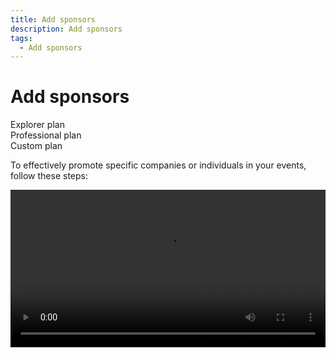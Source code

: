 ```yaml
---
title: Add sponsors
description: Add sponsors
tags:
  - Add sponsors
---
```


# **Add sponsors**

<div class="flex-row">
  <div class="plan">Explorer plan</div>
  <div class="plan">Professional plan</div>
  <div class="plan">Custom plan</div>
</div>

To effectively promote specific companies or individuals in your events, follow these steps:

<video src="https://storage.gra.cloud.ovh.net/v1/AUTH_e1c99afd0f334238a6e82db242940fff/exhibitions/vods/video-d2d4d133-5b03-4eef-b589-634f65623cc5/file/1715163692935-comp-23501.65595611289.mp4" playsInline controls width="100%" />

1. Add the name of the company or individual you want to promote.
2. Provide the email ID of the representative associated with the company or individual.
3. Include the phone number for further contact information, if applicable.
4. Paste the link to the company's website, allowing attendees to easily access additional information.
5. Upload the company logo or representative's photo to visually showcase their presence.
6. Confirm the details to finalize the promotion.

![](/img/Marvaimages/documentationf.jpg)![](/img/documentationh.jpg)

By following these steps, you'll register your sponsor in your sponsorship database, allowing you to subsequently select it for promotion on your event landing page.

> \- Use Registered Email ID: When adding a sponsor to your event, it is important to use the registered email ID of the representative associated with the company. This ensures that the sponsorship details are accurately linked to
> the correct representative and company within the platform.

> \- Well-sized Logo: To ensure that the sponsor's logo is prominently displayed and visually appealing, it is
> recommended to use a well-sized logo.
